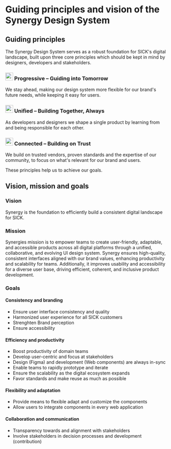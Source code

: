 
<Meta title="Principles and vision" />

# Guiding principles and vision of the Synergy Design System

## Guiding principles

<p style={{fontSize: "large"}}>The Synergy Design System serves as a robust foundation for SICK's digital landscape, built upon three core principles which should be kept in mind by designers, developers and stakeholders.</p>


### <img src="/progressive.svg" height="24"/> Progressive – Guiding into Tomorrow
We stay ahead, making our design system more flexible for our brand's future needs, while keeping it easy for users.
### <img src="/unified.svg" height="24"/> Unified – Building Together, Always
As developers and designers we shape a single product by learning from and being responsible for each other.
### <img src="/connected.svg" height="24"/> Connected – Building on Trust
We build on trusted vendors, proven standards and the expertise of our community, to focus on what's relevant for our brand and users.

These principles help us to achieve our goals.


## Vision, mission and goals

### Vision
<p style={{fontSize: "large"}}>Synergy is the foundation to efficiently build a consistent digital landscape for SICK.</p>

### Mission

Synergies mission is to empower teams to create user-friendly, adaptable, and accessible products across all digital platforms through a unified, collaborative, and evolving UI design system.
Synergy ensures high-quality, consistent interfaces aligned with our brand values, enhancing productivity and scalability for teams.
Additionally, it improves usability and accessibility for a diverse user base, driving efficient, coherent, and inclusive product development.

### Goals

#### Consistency and branding
- Ensure user interface consistency and quality
- Harmonized user experience for all SICK customers 
- Strenghten Brand perception
- Ensure accessibility

#### Efficiency and productivity
- Boost productivity of domain teams
- Develop user-centric and focus at stakeholders
- Design (Figma) and development (Web components) are always in-sync
- Enable teams to rapidly prototype and iterate
- Ensure the scalability as the digital ecosystem expands
- Favor standards and make reuse as much as possible

#### Flexibility and adaptation
- Provide means to flexible adapt and customize the components
- Allow users to integrate components in every web application

#### Collaboration and communication
- Transparency towards and alignment with stakeholders
- Involve stakeholders in decision processes and development (contribution)
